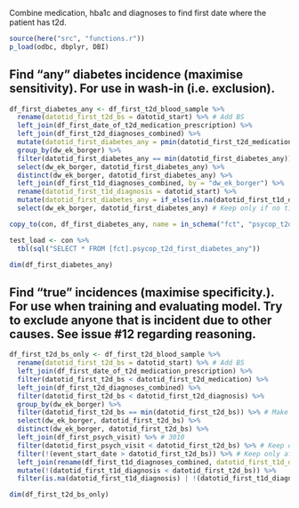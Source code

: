 Combine medication, hba1c and diagnoses to find first date where the patient has t2d.

```r
source(here("src", "functions.r"))
p_load(odbc, dbplyr, DBI)
```

## Find "any" diabetes incidence (maximise sensitivity). For use in wash-in (i.e. exclusion).
```r
df_first_diabetes_any <- df_first_t2d_blood_sample %>% 
  rename(datotid_first_t2d_bs = datotid_start) %>% # Add BS
  left_join(df_first_date_of_t2d_medication_prescription) %>% 
  left_join(df_first_t2d_diagnoses_combined) %>% 
  mutate(datotid_first_diabetes_any = pmin(datotid_first_t2d_medication, datotid_first_t2d_diagnosis, datotid_first_t2d_bs)) %>% 
  group_by(dw_ek_borger) %>% 
  filter(datotid_first_diabetes_any == min(datotid_first_diabetes_any)) %>% # Make sure to only have one record per patient
  select(dw_ek_borger, datotid_first_diabetes_any) %>% 
  distinct(dw_ek_borger, datotid_first_diabetes_any) %>% 
  left_join(df_first_t1d_diagnoses_combined, by = "dw_ek_borger") %>% 
  rename(datotid_first_t1d_diagnosis = datotid_start) %>% 
  mutate(datotid_first_diabetes_any = if_else(is.na(datotid_first_t1d_diagnosis), datotid_first_diabetes_any, min(datotid_first_t1d_diagnosis, datotid_first_diabetes_any))) %>% 
  select(dw_ek_borger, datotid_first_diabetes_any) # Keep only if no t1d diagnosis before t2d: 601

copy_to(con, df_first_diabetes_any, name = in_schema("fct", "psycop_t2d_first_diabetes_any"), overwrite = TRUE, temporary = FALSE)

test_load <- con %>% 
  tbl(sql("SELECT * FROM [fct].psycop_t2d_first_diabetes_any")) 

dim(df_first_diabetes_any)
```

## Find "true" incidences (maximise specificity.). For use when training and evaluating model. Try to exclude anyone that is incident due to other causes. See issue #12 regarding reasoning.
```r
df_first_t2d_bs_only <- df_first_t2d_blood_sample %>% 
  rename(datotid_first_t2d_bs = datotid_start) %>% # Add BS
  left_join(df_first_date_of_t2d_medication_prescription) %>% 
  filter(datotid_first_t2d_bs < datotid_first_t2d_medication) %>% 
  left_join(df_first_t2d_diagnoses_combined) %>% 
  filter(datotid_first_t2d_bs < datotid_first_t2d_diagnosis) %>% 
  group_by(dw_ek_borger) %>% 
  filter(datotid_first_t2d_bs == min(datotid_first_t2d_bs)) %>% # Make sure to only have one record per patient
  select(dw_ek_borger, datotid_first_t2d_bs) %>% 
  distinct(dw_ek_borger, datotid_first_t2d_bs) %>% 
  left_join(df_first_psych_visit) %>% # 3010
  filter(datotid_first_psych_visit < datotid_first_t2d_bs) %>% # Keep only if diabetes is diagnosed after first psych visit: 810
  filter(!(event_start_date > datotid_first_t2d_bs)) %>% # Keep only after cohort start date: 606
  left_join(rename(df_first_t1d_diagnoses_combined, datotid_first_t1d_diagnosis = datotid_start), by = "dw_ek_borger") %>% 
  mutate(!(datotid_first_t1d_diagnosis < datotid_first_t2d_bs)) %>% 
  filter(is.na(datotid_first_t1d_diagnosis) | !(datotid_first_t1d_diagnosis < datotid_first_t2d_bs)) # Keep only if no t1d diagnosis before t2d: 601

dim(df_first_t2d_bs_only)
```

